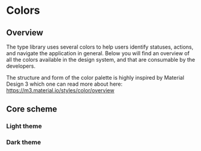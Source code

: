 
<Meta title="Foundations/Colors" />

# Colors

## Overview

The type library uses several colors to help users identify statuses, actions, and navigate the application in general.
Below you will find an overview of all the colors available in the design system, and that are consumable by the developers.

The structure and form of the color palette is highly inspired by Material Design 3 which one can read more about here: https://m3.material.io/styles/color/overview

<GlobalStyle />

## Core scheme

### Light theme

<div className={"light-theme"}>
  <ColorPalette>
    <ColorItem title="Primary" subtitle="Primary accent colors" colors={theme.color.primary} />
    <ColorItem title="Secondary" subtitle="Secondary accent color"s colors={theme.color.secondary} />
    <ColorItem title="Tertiary" subtitle="Tertiary accent colors" colors={theme.color.tertiary} />
    <ColorItem title="Error" subtitle="Semantic error colors" colors={theme.color.error} />
    <ColorItem title="Background" subtitle="Colors for backgrounds or high emphasis text and icons" colors={theme.color.background} />
    <ColorItem title="Surface" subtitle="Colors for surfaces or high emphasis text and icons" colors={{base: theme.color.surface.base, on: theme.color.surface.on}} />
    <ColorItem title="Surface variant" subtitle="Colors for surfaces or medium emphasis text and icons" colors={theme.color.surface.variant} />
    <ColorItem title="Surface inverse" subtitle="Inverse surface color for high emphasis content" colors={theme.color.surface.inverse} />
    <ColorItem title="Outline" subtitle="Color for component outlines" colors={theme.color.outline} />
  </ColorPalette>
</div>

### Dark theme

<div className={"dark-theme"}>
  <ColorPalette>
    <ColorItem title="Primary" subtitle="Primary accent colors" colors={theme.color.primary} />
    <ColorItem title="Secondary" subtitle="Secondary accent color"s colors={theme.color.secondary} />
    <ColorItem title="Tertiary" subtitle="Tertiary accent colors" colors={theme.color.tertiary} />
    <ColorItem title="Error" subtitle="Semantic error colors" colors={theme.color.error} />
    <ColorItem title="Background" subtitle="Colors for backgrounds or high emphasis text and icons" colors={theme.color.background} />
    <ColorItem title="Surface" subtitle="Colors for surfaces or high emphasis text and icons" colors={{base: theme.color.surface.base, on: theme.color.surface.on}} />
    <ColorItem title="Surface variant" subtitle="Colors for surfaces or medium emphasis text and icons" colors={theme.color.surface.variant} />
    <ColorItem title="Surface inverse" subtitle="Inverse surface color for high emphasis content" colors={theme.color.surface.inverse} />
    <ColorItem title="Outline" subtitle="Color for component outlines" colors={theme.color.outline} />
  </ColorPalette>
</div>

